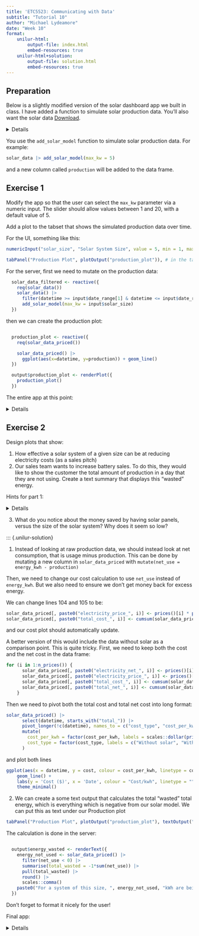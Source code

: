 ```yaml
---
title: 'ETC5523: Communicating with Data'
subtitle: "Tutorial 10"
author: "Michael Lydeamore"
date: "Week 10"
format:
    unilur-html:
        output-file: index.html
        embed-resources: true
    unilur-html+solution:
        output-file: solution.html
        embed-resources: true    
---
```


## Preparation

Below is a slightly modified version of the solar dashboard app we built in class. I have added a function to simulate solar production data. You'll also want the solar data [Download](solar_data.csv).

<details>
```r
library(shiny)
library(DT)
library(readr)
library(dplyr)
library(ggplot2)
library(janitor)
library(tidyr)
library(lubridate)

add_solar_model <- function(solar_data, max_kw = 5) {

  hours <- lubridate::hour(solar_data$datetime)

  production <- ifelse(
    hours >= 6 & hours <= 18,
    max_kw * sin(pi * (hours - 6) / 12)^1.5 + rnorm(length(hours), mean = 0, sd = max_kw * 0.02),
    0
  )

  # Ensure no negative values due to noise
  production <- pmax(0, production)

  solar_data |> mutate(production = production)
}

ui <- fluidPage(
  headerPanel("Solar dashboard"),
  sidebarPanel(
    fileInput("solar_file", "Upload solar data CSV", accept = c(".csv")),
    sliderInput("date_range", "Subset dates", min = as.Date('2024-07-15'), max = as.Date('2025-10-05'),
                value = c(as.Date('2024-07-15'), as.Date('2025-10-05'))),
    div(id = "price_inputs",
        numericInput("electricity_price_1", "Price per kwh", value = 0.28, min = 0)
    ),
    div(style = "text-align: right;",
      actionButton("add_price", "Add another price"),
  ),

    radioButtons("plot_geom", "Plot type",
                 choices = c("Line" = "line", "Histogram" = "hist"),
                 selected = "line"),
    conditionalPanel(
      condition = "input.plot_geom == 'hist'",
      sliderInput("bins", "Number of bins", min = 5, max = 60, value = 30),
    ),
    selectInput("aggregation_size", "Aggregation type", choices = c("None", "Daily", "Weekly", "Monthly")),

  ),
  mainPanel(
    tabsetPanel(
      tabPanel("Data Plot", plotOutput("solar_plot"), downloadButton("download_plot", "Download Plot")),
      tabPanel("Cost Plot", plotOutput("cost_plot"), downloadButton("download_cost_plot", "Download Cost Plot")),
      tabPanel("Data", DTOutput("data_table"))
    )
  )
)

server <- function(input, output) {

  n_prices <- reactiveVal(1)
  observeEvent(input$add_price, {
    n <- n_prices() + 1
    n_prices(n)

    insertUI(
      selector = "#price_inputs",
      where = "beforeEnd",
      ui = numericInput(
        paste0("electricity_price_", n),
        paste("Price per kwh"), value = 0.28, min = 0)
    )
  })

  solar_data <- reactive({
    req(input$solar_file)
    read.csv(input$solar_file$datapath) |>
    pivot_longer(
    cols = starts_with("X"),
    names_to = "datetime",
    values_to = "energy_kwh"
  ) |>
  mutate(
    datetime = gsub("X(\\d{2}\\.\\d{2})\\.\\.\\.(\\d{2}\\.\\d{2})", "\\1", datetime),
    energy_kwh = as.numeric(energy_kwh),
    datetime = paste0(DATE, " ", datetime),
    datetime = lubridate::ymd_hm(datetime)
  ) |>
  janitor::clean_names()
  })

  solar_data_filtered <- reactive({
    req(solar_data())
    solar_data() |>
      filter(datetime >= input$date_range[1] & datetime <= input$date_range[2])
  })

  solar_data_aggregated <- reactive({
    req(solar_data_filtered())
    if (input$aggregation_size == "Daily") {
      solar_data_filtered() |>
        group_by(date) |>
        summarise(energy_kwh = sum(energy_kwh, na.rm = TRUE)) |>
        rename(datetime = date) |>
        mutate(datetime = as.Date(datetime)) |>
        ungroup()
    } else if (input$aggregation_size == "Weekly") {
      solar_data_filtered() |>
        mutate(week = lubridate::floor_date(datetime, unit = "week")) |>
        group_by(week) |>
        summarise(energy_kwh = sum(energy_kwh, na.rm = TRUE)) |>
        rename(datetime = week)
    } else if (input$aggregation_size == "Monthly") {
      solar_data_filtered() |>
        mutate(month = lubridate::floor_date(datetime, unit = "month")) |>
        group_by(month) |>
        summarise(energy_kwh = sum(energy_kwh, na.rm = TRUE)) |>
        rename(datetime = month)
    } else {
      solar_data_filtered()
    }
  })

  solar_data_priced <- reactive({
    req(prices())
    solar_data_priced <- solar_data_filtered()
    for (i in 1:n_prices()) {
      solar_data_priced[, paste0("electricity_price_", i)] <- prices()[i] * solar_data_priced$energy_kwh
      solar_data_priced[, paste0("total_cost_", i)] <- cumsum(solar_data_priced[, paste0("electricity_price_", i)])
    }

    solar_data_priced
  })

  solar_plot <- reactive({
    plot <- ggplot(solar_data_aggregated()) +
          labs(y = 'kWh', x = 'Date') +
          theme_minimal()
        if (input$plot_geom == "line") {
          ggplot(solar_data_aggregated()) + geom_line(aes(x=datetime, y=energy_kwh)) +
            labs(y='kWh', x='Date') +
            theme_minimal()
        } else if (input$plot_geom == "hist") {
          ggplot(solar_data_aggregated()) + geom_histogram(bins = input$bins, aes(x = energy_kwh)) +
            labs(y='Count', x='Energy (kWh)') +
            theme_minimal()
    }
  })

  output$solar_plot <- renderPlot({
    solar_plot()
  })


  output$download_plot <- downloadHandler(
    filename = function() { paste("solar_plot", Sys.Date(), ".png", sep = "") },
    content = function(file) {
          ggsave(file, plot = solar_plot(), device = "png", bg = "white", width = 8, height = 6)
    }
  )

  output$download_cost_plot <- downloadHandler(
    filename = function() { paste("cost_plot", Sys.Date(), ".png", sep = "") },
    content = function(file) {
          ggsave(file, plot = cost_plot(), device = "png", bg = "white", width = 8, height = 6)
    }
  )

  output$data_table <- renderDT({
    req(solar_data())
    solar_data_filtered()
  })


  prices <- reactive({
    ids <- paste0("electricity_price_", 1:n_prices())
    values <- sapply(ids, function(id) input[[id]])
    values[!is.na(values)]
  })


  cost_plot <- reactive({
    req(solar_data_priced())
    req(prices())
    solar_data_priced() |>
      select(datetime, starts_with("total_cost_")) |>
      pivot_longer(!c(datetime, starts_with("electricity_price_")), values_to = "total_cost", names_to = "cost_per_kwh") |>
      mutate(
        cost_per_kwh = factor(cost_per_kwh, labels = scales::dollar(prices()))
      ) |>
    ggplot(aes(x = datetime, y = total_cost, colour = cost_per_kwh)) +
      geom_line() +
      labs(y = 'Cost ($)', x = 'Date', colour = "Cost/kwh") +
      theme_minimal()
  })
  output$cost_plot <- renderPlot({
    cost_plot()
  })

}

shinyApp(ui, server)
```
</details>

You use the `add_solar_model` function to simulate solar production data. For example:

```r
solar_data |> add_solar_model(max_kw = 5)
```

and a new column called `production` will be added to the data frame.

## Exercise 1

Modify the app so that the user can select the `max_kw` parameter via a numeric input. The slider should allow values between 1 and 20, with a default value of 5.

Add a plot to the tabset that shows the simulated production data over time.

::: {.unilur-solution}
For the UI, something like this:

```r
numericInput("solar_size", "Solar System Size", value = 5, min = 1, max = 20), #in the sidebarPanel

tabPanel("Production Plot", plotOutput("production_plot")), # in the tabsetPanel
```

For the server, first we need to mutate on the production data:

```r
  solar_data_filtered <- reactive({
    req(solar_data())
    solar_data() |>
      filter(datetime >= input$date_range[1] & datetime <= input$date_range[2]) |>
      add_solar_model(max_kw = input$solar_size)
  })
```

then we can create the production plot:

```r

  production_plot <- reactive({
    req(solar_data_priced())

    solar_data_priced() |>
      ggplot(aes(x=datetime, y=production)) + geom_line()
  })

  output$production_plot <- renderPlot({
    production_plot()
  })
```

The entire app at this point:

<details>

```r
library(shiny)
library(DT)
library(readr)
library(dplyr)
library(ggplot2)
library(janitor)
library(tidyr)
library(lubridate)

add_solar_model <- function(solar_data, max_kw = 5) {

  hours <- lubridate::hour(solar_data$datetime)

  production <- ifelse(
    hours >= 6 & hours <= 18,
    max_kw * sin(pi * (hours - 6) / 12)^1.5 + rnorm(length(hours), mean = 0, sd = max_kw * 0.02),
    0
  )

  # Ensure no negative values due to noise
  production <- pmax(0, production)

  solar_data |> mutate(production = production)
}

ui <- fluidPage(
  headerPanel("Solar dashboard"),
  sidebarPanel(
    fileInput("solar_file", "Upload solar data CSV", accept = c(".csv")),
    sliderInput("date_range", "Subset dates", min = as.Date('2024-07-15'), max = as.Date('2025-10-05'),
                value = c(as.Date('2024-07-15'), as.Date('2025-10-05'))),
    numericInput("solar_size", "Solar System Size", value = 5, min = 1, max = 20),
    div(id = "price_inputs",
        numericInput("electricity_price_1", "Price per kwh", value = 0.28, min = 0)
    ),
    div(style = "text-align: right;",
      actionButton("add_price", "Add another price"),
  ),

    radioButtons("plot_geom", "Plot type",
                 choices = c("Line" = "line", "Histogram" = "hist"),
                 selected = "line"),
    conditionalPanel(
      condition = "input.plot_geom == 'hist'",
      sliderInput("bins", "Number of bins", min = 5, max = 60, value = 30),
    )

  ),
  mainPanel(
    tabsetPanel(
      tabPanel("Data Plot", plotOutput("solar_plot"), downloadButton("download_plot", "Download Plot")),
      tabPanel("Cost Plot", plotOutput("cost_plot"), downloadButton("download_cost_plot", "Download Cost Plot")),
      tabPanel("Production Plot", plotOutput("production_plot")),
      tabPanel("Data", DTOutput("data_table"))
    )
  )
)

server <- function(input, output) {

  n_prices <- reactiveVal(1)
  observeEvent(input$add_price, {
    n <- n_prices() + 1
    n_prices(n)

    insertUI(
      selector = "#price_inputs",
      where = "beforeEnd",
      ui = numericInput(
        paste0("electricity_price_", n),
        paste("Price per kwh"), value = 0.28, min = 0)
    )
  })

  solar_data <- reactive({
    req(input$solar_file)
    read.csv(input$solar_file$datapath) |>
    pivot_longer(
    cols = starts_with("X"),
    names_to = "datetime",
    values_to = "energy_kwh"
  ) |>
  mutate(
    datetime = gsub("X(\\d{2}\\.\\d{2})\\.\\.\\.(\\d{2}\\.\\d{2})", "\\1", datetime),
    energy_kwh = as.numeric(energy_kwh),
    datetime = paste0(DATE, " ", datetime),
    datetime = lubridate::ymd_hm(datetime)
  ) |>
  janitor::clean_names()
  })

  solar_data_filtered <- reactive({
    req(solar_data())
    solar_data() |>
      filter(datetime >= input$date_range[1] & datetime <= input$date_range[2]) |>
      add_solar_model(max_kw = input$solar_size)
  })

  solar_data_priced <- reactive({
    req(prices())
    solar_data_priced <- solar_data_filtered()
    for (i in 1:n_prices()) {
      solar_data_priced[, paste0("electricity_price_", i)] <- prices()[i] * solar_data_priced$energy_kwh
      solar_data_priced[, paste0("total_cost_", i)] <- cumsum(solar_data_priced[, paste0("electricity_price_", i)])
    }

    solar_data_priced
  })

  solar_plot <- reactive({
    plot <- ggplot(solar_data_priced()) +
          labs(y = 'kWh', x = 'Date')
        if (input$plot_geom == "line") {
          ggplot(solar_data_priced()) + geom_line(aes(x=datetime, y=energy_kwh)) +
            labs(y='kWh', x='Date')
        } else if (input$plot_geom == "hist") {
          ggplot(solar_data_priced()) + geom_histogram(bins = input$bins, aes(x = energy_kwh)) +
            labs(y='Count', x='Energy (kWh)')
    }
  })

  output$solar_plot <- renderPlot({
    solar_plot()
  })


  output$download_plot <- downloadHandler(
    filename = function() { paste("solar_plot", Sys.Date(), ".png", sep = "") },
    content = function(file) {
          ggsave(file, plot = solar_plot(), device = "png", bg = "white", width = 8, height = 6)
    }
  )

  output$download_cost_plot <- downloadHandler(
    filename = function() { paste("cost_plot", Sys.Date(), ".png", sep = "") },
    content = function(file) {
          ggsave(file, plot = cost_plot(), device = "png", bg = "white", width = 8, height = 6)
    }
  )

  output$data_table <- renderDT({
    req(solar_data())
    solar_data_filtered()
  })


  prices <- reactive({
    ids <- paste0("electricity_price_", 1:n_prices())
    values <- sapply(ids, function(id) input[[id]])
    values[!is.na(values)]
  })


  cost_plot <- reactive({
    req(solar_data_priced())
    req(prices())
    solar_data_priced() |>
      select(datetime, starts_with("total_cost_")) |>
      pivot_longer(!c(datetime, starts_with("electricity_price_")), values_to = "total_cost", names_to = "cost_per_kwh") |>
      mutate(
        cost_per_kwh = factor(cost_per_kwh, labels = scales::dollar(prices()))
      ) |>
    ggplot(aes(x = datetime, y = total_cost, colour = cost_per_kwh)) +
      geom_line() +
      labs(y = 'Cost ($)', x = 'Date', colour = "Cost/kwh") +
      theme_minimal()
  })
  output$cost_plot <- renderPlot({
    cost_plot()
  })

  production_plot <- reactive({
    req(solar_data_priced())

    solar_data_priced() |>
      ggplot(aes(x=datetime, y=production)) + geom_line()
  })

  output$production_plot <- renderPlot({
    production_plot()
  })

}

shinyApp(ui, server)
```

</details>

:::


## Exercise 2

Design plots that show:

1. How effective a solar system of a given size can be at reducing electricity costs (as a sales pitch)
2. Our sales team wants to increase battery sales. To do this, they would like to show the customer the total amount of production in a day that they are not using. Create a text summary that displays this "wasted" energy.


Hints for part 1:

<details>
Instead of looking at raw production data, we should instead look at net consumption, that is usage minus production. This can be done by mutating a new column in `solar_data_priced` with `mutate(net_use = energy_kwh - production)`

Then, we need to change our cost calculation to use `net_use` instead of `energy_kwh`. But we also need to ensure we don't get money back for excess energy.

Then, look at where you are calculating the cost, and use `pmax` to ensure the value isn't negative.
</details>

3. What do you notice about the money saved by having solar panels, versus the size of the solar system? Why does it seem so low?

::: {.unilur-solution}

1. Instead of looking at raw production data, we should instead look at net consumption, that is usage minus production. This can be done by mutating a new column in `solar_data_priced` with `mutate(net_use = energy_kwh - production)`

Then, we need to change our cost calculation to use `net_use` instead of `energy_kwh`. But we also need to ensure we don't get money back for excess energy.

We can change lines 104 and 105 to be:

```r
solar_data_priced[, paste0("electricity_price_", i)] <- prices()[i] * pmax(solar_data_priced$net_use, 0)
solar_data_priced[, paste0("total_cost_", i)] <- cumsum(solar_data_priced[, paste0("electricity_price_", i)])
```

and our cost plot should automatically update.

A better version of this would include the data without solar as a comparison point. This is quite tricky. First, we need to keep both the cost and the net cost in the data frame:

```r
for (i in 1:n_prices()) {
      solar_data_priced[, paste0("electricity_net_", i)] <- prices()[i] * pmax(solar_data_priced$net_use, 0)
      solar_data_priced[, paste0("electricity_price_", i)] <- prices()[i] * pmax(solar_data_priced$energy_kwh, 0)
      solar_data_priced[, paste0("total_cost_", i)] <- cumsum(solar_data_priced[, paste0("electricity_price_", i)])
      solar_data_priced[, paste0("total_net_", i)] <- cumsum(solar_data_priced[, paste0("electricity_net_", i)])
    }
```

Then we need to pivot both the total cost and total net cost into long format:

```r
solar_data_priced() |>
      select(datetime, starts_with("total_")) |>
      pivot_longer(!c(datetime), names_to = c("cost_type", "cost_per_kwh"), names_pattern = "total_(cost|net)_(\\d+)", values_to = "cost") |>
      mutate(
        cost_per_kwh = factor(cost_per_kwh, labels = scales::dollar(prices())),
        cost_type = factor(cost_type, labels = c("Without solar", "With Solar"))
      )
```

and plot both lines

```r
ggplot(aes(x = datetime, y = cost, colour = cost_per_kwh, linetype = cost_type)) +
    geom_line() +
    labs(y = 'Cost ($)', x = 'Date', colour = "Cost/kwh", linetype = "") +
    theme_minimal()
```

2. We can create a some text output that calculates the total "wasted" total energy, which is everything which is negative from our solar model. We can put this as text under our Production plot

```r
tabPanel("Production Plot", plotOutput("production_plot"), textOutput("energy_wasted")),
```

The calculation is done in the server:

```r

  output$energy_wasted <- renderText({
    energy_not_used <- solar_data_priced() |>
      filter(net_use < 0) |>
      summarise(total_wasted = -1*sum(net_use)) |>
      pull(total_wasted) |>
      round() |>
      scales::comma()
    paste0("For a system of this size, ", energy_not_used, "kWh are being wasted.")
  })
```

Don't forget to format it nicely for the user!

Final app:

<details>

```r
library(shiny)
library(DT)
library(readr)
library(dplyr)
library(ggplot2)
library(janitor)
library(tidyr)
library(lubridate)

add_solar_model <- function(solar_data, max_kw = 5) {

  hours <- lubridate::hour(solar_data$datetime)

  production <- ifelse(
    hours >= 8 & hours <= 18,
    max_kw/2 * sin(pi * (hours - 6) / 12)^1.5 + rnorm(length(hours), mean = 0, sd = max_kw * 0.02),
    0
  )

  # Ensure no negative values due to noise
  production <- pmax(0, production)

  solar_data |> mutate(production = production)
}

ui <- fluidPage(
  headerPanel("Solar dashboard"),
  sidebarPanel(
    fileInput("solar_file", "Upload solar data CSV", accept = c(".csv")),
    sliderInput("date_range", "Subset dates", min = as.Date('2024-07-15'), max = as.Date('2025-10-05'),
                value = c(as.Date('2024-07-15'), as.Date('2025-10-05'))),
    numericInput("solar_size", "Solar System Size", value = 5, min = 1, max = 20),
    div(id = "price_inputs",
        numericInput("electricity_price_1", "Price per kwh", value = 0.28, min = 0)
    ),
    div(style = "text-align: right;",
      actionButton("add_price", "Add another price"),
  ),

    radioButtons("plot_geom", "Plot type",
                 choices = c("Line" = "line", "Histogram" = "hist"),
                 selected = "line"),
    conditionalPanel(
      condition = "input.plot_geom == 'hist'",
      sliderInput("bins", "Number of bins", min = 5, max = 60, value = 30),
    )

  ),
  mainPanel(
    tabsetPanel(
      tabPanel("Data Plot", plotOutput("solar_plot"), downloadButton("download_plot", "Download Plot")),
      tabPanel("Cost Plot", plotOutput("cost_plot"), downloadButton("download_cost_plot", "Download Cost Plot")),
      tabPanel("Production Plot", plotOutput("production_plot"), textOutput("energy_wasted")),
      tabPanel("Data", DTOutput("data_table"))
    )
  )
)

server <- function(input, output) {

  n_prices <- reactiveVal(1)
  observeEvent(input$add_price, {
    n <- n_prices() + 1
    n_prices(n)

    insertUI(
      selector = "#price_inputs",
      where = "beforeEnd",
      ui = numericInput(
        paste0("electricity_price_", n),
        paste("Price per kwh"), value = 0.28, min = 0)
    )
  })

  solar_data <- reactive({
    req(input$solar_file)
    read.csv(input$solar_file$datapath) |>
    pivot_longer(
    cols = starts_with("X"),
    names_to = "datetime",
    values_to = "energy_kwh"
  ) |>
  mutate(
    datetime = gsub("X(\\d{2}\\.\\d{2})\\.\\.\\.(\\d{2}\\.\\d{2})", "\\1", datetime),
    energy_kwh = as.numeric(energy_kwh),
    datetime = paste0(DATE, " ", datetime),
    datetime = lubridate::ymd_hm(datetime)
  ) |>
  janitor::clean_names()
  })

  solar_data_filtered <- reactive({
    req(solar_data())
    solar_data() |>
      filter(datetime >= input$date_range[1] & datetime <= input$date_range[2]) |>
      add_solar_model(max_kw = input$solar_size) |>
      mutate(net_use = energy_kwh - production)
  })

  solar_data_priced <- reactive({
    req(prices())
    solar_data_priced <- solar_data_filtered()
    for (i in 1:n_prices()) {
      solar_data_priced[, paste0("electricity_net_", i)] <- prices()[i] * pmax(solar_data_priced$net_use, 0)
      solar_data_priced[, paste0("electricity_price_", i)] <- prices()[i] * pmax(solar_data_priced$energy_kwh, 0)
      solar_data_priced[, paste0("total_cost_", i)] <- cumsum(solar_data_priced[, paste0("electricity_price_", i)])
      solar_data_priced[, paste0("total_net_", i)] <- cumsum(solar_data_priced[, paste0("electricity_net_", i)])
    }

    solar_data_priced
  })

  solar_plot <- reactive({
    plot <- ggplot(solar_data_priced()) +
          labs(y = 'kWh', x = 'Date')
        if (input$plot_geom == "line") {
          ggplot(solar_data_priced()) + geom_line(aes(x=datetime, y=energy_kwh)) +
            labs(y='kWh', x='Date')
        } else if (input$plot_geom == "hist") {
          ggplot(solar_data_priced()) + geom_histogram(bins = input$bins, aes(x = energy_kwh)) +
            labs(y='Count', x='Energy (kWh)')
    }
  })

  output$solar_plot <- renderPlot({
    solar_plot()
  })


  output$download_plot <- downloadHandler(
    filename = function() { paste("solar_plot", Sys.Date(), ".png", sep = "") },
    content = function(file) {
          ggsave(file, plot = solar_plot(), device = "png", bg = "white", width = 8, height = 6)
    }
  )

  output$download_cost_plot <- downloadHandler(
    filename = function() { paste("cost_plot", Sys.Date(), ".png", sep = "") },
    content = function(file) {
          ggsave(file, plot = cost_plot(), device = "png", bg = "white", width = 8, height = 6)
    }
  )

  output$data_table <- renderDT({
    req(solar_data())
    solar_data_filtered()
  })


  prices <- reactive({
    ids <- paste0("electricity_price_", 1:n_prices())
    values <- sapply(ids, function(id) input[[id]])
    values[!is.na(values)]
  })


  cost_plot <- reactive({
    req(solar_data_priced())
    req(prices())
    solar_data_priced() |>
      select(datetime, starts_with("total_")) |>
      pivot_longer(!c(datetime), names_to = c("cost_type", "cost_per_kwh"), names_pattern = "total_(cost|net)_(\\d+)", values_to = "cost") |>
      mutate(
        cost_per_kwh = factor(cost_per_kwh, labels = scales::dollar(prices())),
        cost_type = factor(cost_type, labels = c("Without solar", "With Solar"))
      ) |>
    ggplot(aes(x = datetime, y = cost, colour = cost_per_kwh, linetype = cost_type)) +
      geom_line() +
      labs(y = 'Cost ($)', x = 'Date', colour = "Cost/kwh", linetype = "") +
      theme_minimal()
  })
  output$cost_plot <- renderPlot({
    cost_plot()
  })

  production_plot <- reactive({
    req(solar_data_priced())

    solar_data_priced() |>
      ggplot(aes(x=datetime, y=production)) + geom_line()
  })

  output$production_plot <- renderPlot({
    production_plot()
  })

  output$energy_wasted <- renderText({
    energy_not_used <- solar_data_priced() |>
      filter(net_use < 0) |>
      summarise(total_wasted = -1*sum(net_use)) |>
      pull(total_wasted) |>
      round() |>
      scales::comma()
    paste0("For a system of this size, ", energy_not_used, "kWh are being wasted.")
  })

}

shinyApp(ui, server)
```

<details>

:::

